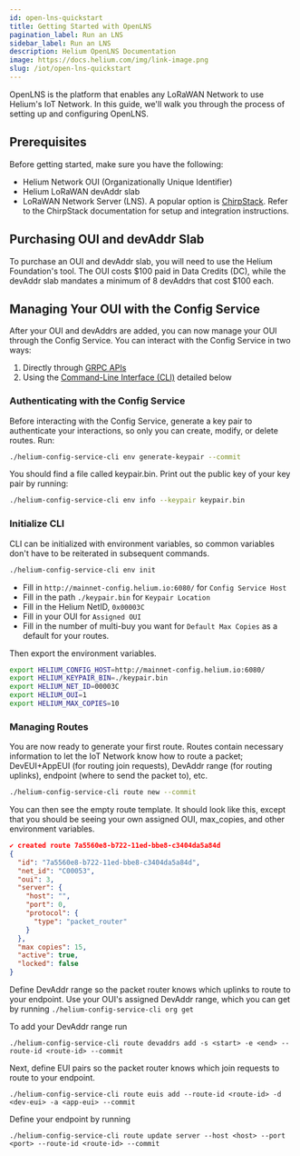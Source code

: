 ```yaml
---
id: open-lns-quickstart
title: Getting Started with OpenLNS
pagination_label: Run an LNS
sidebar_label: Run an LNS
description: Helium OpenLNS Documentation
image: https://docs.helium.com/img/link-image.png
slug: /iot/open-lns-quickstart
---
```



OpenLNS is the platform that enables any LoRaWAN Network to use Helium's IoT Network. In this guide,
we'll walk you through the process of setting up and configuring OpenLNS.

## Prerequisites

Before getting started, make sure you have the following:

- Helium Network OUI (Organizationally Unique Identifier)
- Helium LoRaWAN devAddr slab
- LoRaWAN Network Server (LNS). A popular option is [ChirpStack][chirpstack]. Refer to the
  ChirpStack documentation for setup and integration instructions.

## Purchasing OUI and devAddr Slab

To purchase an OUI and devAddr slab, you will need to use the Helium Foundation's tool. The OUI
costs $100 paid in Data Credits (DC), while the devAddr slab mandates a minimum of 8 devAddrs that
cost $100 each.

## Managing Your OUI with the Config Service

After your OUI and devAddrs are added, you can now manage your OUI through the Config Service. You
can interact with the Config Service in two ways:

1. Directly through [GRPC APIs][grpc-api]
2. Using the [Command-Line Interface (CLI)][config-cli] detailed below

### Authenticating with the Config Service

Before interacting with the Config Service, generate a key pair to authenticate your interactions,
so only you can create, modify, or delete routes. Run:

```sh
./helium-config-service-cli env generate-keypair --commit
```

You should find a file called keypair.bin. Print out the public key of your key pair by running:

```sh
./helium-config-service-cli env info --keypair keypair.bin
```

### Initialize CLI

CLI can be initialized with environment variables, so common variables don't have to be reiterated
in subsequent commands.

```sh
./helium-config-service-cli env init
```

- Fill in `http://mainnet-config.helium.io:6080/` for `Config Service Host`
- Fill in the path `./keypair.bin` for `Keypair Location`
- Fill in the Helium NetID, `0x00003C`
- Fill in your OUI for `Assigned OUI`
- Fill in the number of multi-buy you want for `Default Max Copies` as a default for your routes.

Then export the environment variables.

```sh
export HELIUM_CONFIG_HOST=http://mainnet-config.helium.io:6080/
export HELIUM_KEYPAIR_BIN=./keypair.bin
export HELIUM_NET_ID=00003C
export HELIUM_OUI=1
export HELIUM_MAX_COPIES=10
```

### Managing Routes

You are now ready to generate your first route. Routes contain necessary information to let the IoT
Network know how to route a packet; DevEUI+AppEUI (for routing join requests), DevAddr range (for
routing uplinks), endpoint (where to send the packet to), etc.

```sh
./helium-config-service-cli route new --commit
```

You can then see the empty route template. It should look like this, except that you should be
seeing your own assigned OUI, max_copies, and other environment variables.

```json
✔️ created route 7a5560e8-b722-11ed-bbe8-c3404da5a84d
{
  "id": "7a5560e8-b722-11ed-bbe8-c3404da5a84d",
  "net_id": "C00053",
  "oui": 3,
  "server": {
    "host": "",
    "port": 0,
    "protocol": {
      "type": "packet_router"
    }
  },
  "max copies": 15,
  "active": true,
  "locked": false
}
```

Define DevAddr range so the packet router knows which uplinks to route to your endpoint. Use your
OUI's assigned DevAddr range, which you can get by running `./helium-config-service-cli org get`

To add your DevAddr range run

```
./helium-config-service-cli route devaddrs add -s <start> -e <end> --route-id <route-id> --commit
```

Next, define EUI pairs so the packet router knows which join requests to route to your endpoint.

```
./helium-config-service-cli route euis add --route-id <route-id> -d <dev-eui> -a <app-eui> --commit
```

Define your endpoint by running

```
./helium-config-service-cli route update server --host <host> --port <port> --route-id <route-id> --commit
```

[grpc-api]: https://github.com/helium/proto/blob/master/src/service/iot_config.proto
[config-cli]: https://github.com/helium/helium-config-service-cli
[chirpstack]: https://www.chirpstack.io
